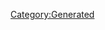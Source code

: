 {{Database/Music/MusicInfo
 |ID=92
 |Cov=90
 |Cd=21
 |Nam=89
 |Div=89
 |Ma=2
 |SerieId=1
 |SerieLogoId=1
 |WavId=90
 |VariationId=0
 |Dsc=89
 |Strt=10
 |ValkyrieBattle=1
 |ValkyrieIntro=1
 |ValkyrieIntroSky=1
 |DivaSolo=1
 |DivaMulti=5
 |Exp=2
}}
[[Category:Generated]]
